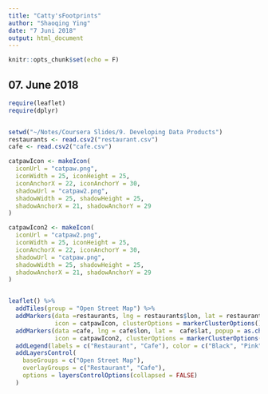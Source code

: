 ---
title: "Catty'sFootprints"
author: "Shaoqing Ying"
date: "7 Juni 2018"
output: html_document
---

```{r setup, include=FALSE}
knitr::opts_chunk$set(echo = F)
```

## 07. June 2018


```{r warning=F, message=F}
require(leaflet)
require(dplyr)


setwd("~/Notes/Coursera Slides/9. Developing Data Products")
restaurants <- read.csv2("restaurant.csv")
cafe <- read.csv2("cafe.csv")

catpawIcon <- makeIcon(
  iconUrl = "catpaw.png",
  iconWidth = 25, iconHeight = 25,
  iconAnchorX = 22, iconAnchorY = 30,
  shadowUrl = "catpaw2.png",
  shadowWidth = 25, shadowHeight = 25,
  shadowAnchorX = 21, shadowAnchorY = 29
)

catpawIcon2 <- makeIcon(
  iconUrl = "catpaw2.png",
  iconWidth = 25, iconHeight = 25,
  iconAnchorX = 22, iconAnchorY = 30,
  shadowUrl = "catpaw.png",
  shadowWidth = 25, shadowHeight = 25,
  shadowAnchorX = 21, shadowAnchorY = 29
)


leaflet() %>% 
  addTiles(group = "Open Street Map") %>%
  addMarkers(data =restaurants, lng = restaurants$lon, lat = restaurants$lat, popup = as.character(restaurants$Restaurant), 
             icon = catpawIcon, clusterOptions = markerClusterOptions(), group = "Restaurant") %>%
  addMarkers(data =cafe, lng = cafe$lon, lat =  cafe$lat, popup = as.character( cafe$Restaurant), 
             icon = catpawIcon2, clusterOptions = markerClusterOptions(), group = "Cafe") %>%
  addLegend(labels = c("Restaurant", "Cafe"), color = c("Black", "Pink")) %>%
  addLayersControl(
    baseGroups = c("Open Street Map"),
    overlayGroups = c("Restaurant", "Cafe"),
    options = layersControlOptions(collapsed = FALSE)
  )
```

